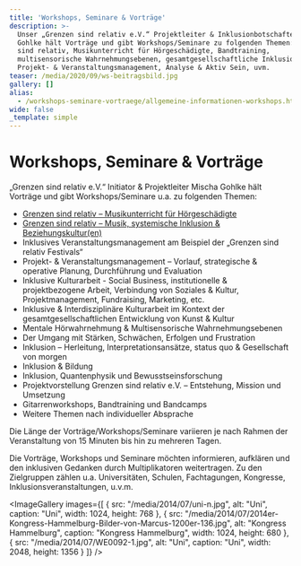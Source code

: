 ```yaml
---
title: 'Workshops, Seminare & Vorträge'
description: >-
  Unser „Grenzen sind relativ e.V.“ Projektleiter & Inklusionbotschafter Mischa
  Gohlke hält Vorträge und gibt Workshops/Seminare zu folgenden Themen: Grenzen
  sind relativ, Musikunterricht für Hörgeschädigte, Bandtraining,
  multisensorische Wahrnehmungsebenen, gesamtgesellschaftliche Inklusion,
  Projekt- & Veranstaltungsmanagement, Analyse & Aktiv Sein, uvm.
teaser: /media/2020/09/ws-beitragsbild.jpg
gallery: []
alias:
  - /workshops-seminare-vortraege/allgemeine-informationen-workshops.html
wide: false
_template: simple
---
```


# Workshops, Seminare & Vorträge

„Grenzen sind relativ e.V.“ Initiator & Projektleiter Mischa Gohlke hält Vorträge und gibt Workshops/Seminare u.a. zu folgenden Themen:

* [Grenzen sind relativ – Musikunterricht für Hörgeschädigte](/workshops-seminare-vortraege/exposewochenend-workshop.html)
* [Grenzen sind relativ – Musik, systemische Inklusion & Beziehungskultur(en)](/workshops-seminare-vortraege/ws-grenzen-sind-relativ-musik-systemische-inklusion-beziehungskulturen.html)
* Inklusives Veranstaltungsmanagement am Beispiel der „Grenzen sind relativ Festivals“
* Projekt- & Veranstaltungsmanagement – Vorlauf, strategische & operative Planung, Durchführung und Evaluation
* Inklusive Kulturarbeit - Social Business, institutionelle & projektbezogene Arbeit, Verbindung von Soziales & Kultur, Projektmanagement, Fundraising, Marketing, etc.
* Inklusive & Interdisziplinäre Kulturarbeit im Kontext der gesamtgesellschaftlichen Entwicklung von Kunst & Kultur
* Mentale Hörwahrnehmung & Multisensorische Wahrnehmungsebenen
* Der Umgang mit Stärken, Schwächen, Erfolgen und Frustration
* Inklusion – Herleitung, Interpretationsansätze, status quo & Gesellschaft von morgen
* Inklusion & Bildung
* Inklusion, Quantenphysik und Bewusstseinsforschung
* Projektvorstellung Grenzen sind relativ e.V. – Entstehung, Mission und Umsetzung
* Gitarrenworkshops, Bandtraining und Bandcamps
* Weitere Themen nach individueller Absprache

Die Länge der Vorträge/Workshops/Seminare variieren je nach Rahmen der Veranstaltung von 15 Minuten bis hin zu mehreren Tagen.

Die Vorträge, Workshops und Seminare möchten informieren, aufklären und den inklusiven Gedanken durch Multiplikatoren weitertragen. Zu den Zielgruppen zählen u.a. Universitäten, Schulen, Fachtagungen, Kongresse, Inklusionsveranstaltungen, u.v.m.

<ImageGallery
  images={[
    {
      src: "/media/2014/07/uni-n.jpg",
      alt: "Uni",
      caption: "Uni",
      width: 1024,
      height: 768
    },
    {
      src: "/media/2014/07/2014er-Kongress-Hammelburg-Bilder-von-Marcus-1200er-136.jpg",
      alt: "Kongress Hammelburg",
      caption: "Kongress Hammelburg",
      width: 1024,
      height: 680
    },
    {
      src: "/media/2014/07/WE0092-1.jpg",
      alt: "Uni",
      caption: "Uni",
      width: 2048,
      height: 1356
    }
  ]}
/>
